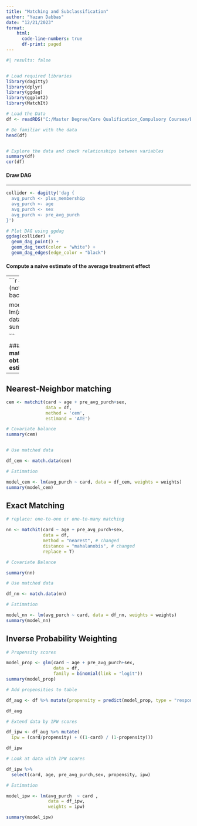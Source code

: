 ```yaml
---
title: "Matching and Subclassification"
author: "Yazan Dabbas"
date: "12/21/2023"
format: 
    html:
      code-line-numbers: true
      df-print: paged
---
```

```r
#| results: false


# Load required libraries
library(dagitty)
library(dplyr)
library(ggdag)
library(ggplot2)  
library(MatchIt)

```

```r
# Load the Data
df <- readRDS("C:/Master Degree/Core Qualification_Compulsory Courses/Business/Causal_Data_Science/Data/Causal_Data_Science_Data/membership.rds")

# Be familiar with the data
head(df)


# Explore the data and check relationships between variables
summary(df)
cor(df)

```

#### **Draw DAG **

----

```r
collider <- dagitty('dag {
  avg_purch <- plus_membership
  avg_purch <- age
  avg_purch <- sex
  avg_purch <- pre_avg_purch
}')

# Plot DAG using ggdag
ggdag(collider) +
  geom_dag_point() +
  geom_dag_text(color = "white") +
  geom_dag_edges(edge_color = "black")

```

#### **Compute a naive estimate of the average treatment effect **

----
```r

# Naive estimation (not accounting for backdoors)

model_naive <- lm(avg_purch ~ card   , data = df)
summary(model_naive)

```



#### **Using different matching methods to obtain more precise estimates **

----



 **Nearest-Neighbor matching**
----
```r
cem <- matchit(card ~ age + pre_avg_purch+sex,
               data = df, 
               method = 'cem', 
               estimand = 'ATE')

# Covariate balance
summary(cem)


# Use matched data

df_cem <- match.data(cem)

# Estimation

model_cem <- lm(avg_purch ~ card, data = df_cem, weights = weights)
summary(model_cem)

```


 **Exact Matching**
----
```r

# replace: one-to-one or one-to-many matching

nn <- matchit(card ~ age + pre_avg_purch+sex,
              data = df,
              method = "nearest", # changed
              distance = "mahalanobis", # changed
              replace = T)

# Covariate Balance

summary(nn)

# Use matched data

df_nn <- match.data(nn)

# Estimation

model_nn <- lm(avg_purch ~ card, data = df_nn, weights = weights)
summary(model_nn)

```

 **Inverse Probability Weighting**
----
```r

# Propensity scores

model_prop <- glm(card ~ age + pre_avg_purch+sex,
                  data = df,
                  family = binomial(link = "logit"))
summary(model_prop)

# Add propensities to table

df_aug <- df %>% mutate(propensity = predict(model_prop, type = "response"))

df_aug

# Extend data by IPW scores

df_ipw <- df_aug %>% mutate(
  ipw = (card/propensity) + ((1-card) / (1-propensity)))

df_ipw

# Look at data with IPW scores

df_ipw %>% 
  select(card, age, pre_avg_purch,sex, propensity, ipw)

# Estimation

model_ipw <- lm(avg_purch  ~ card ,
                data = df_ipw, 
                weights = ipw)

summary(model_ipw)

```